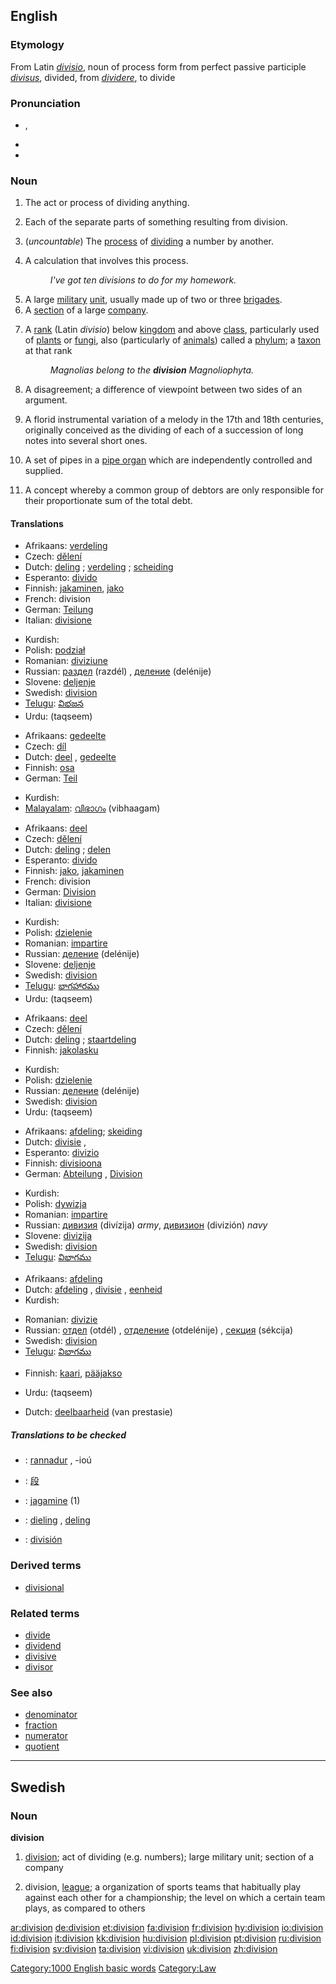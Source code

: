 {{see|división}}
==English==

===Etymology===
From Latin ''[[divisio]]'', noun of process form from perfect passive participle ''[[divisus]]'', divided, from ''[[dividere]]'', to divide

===Pronunciation===
*{{IPA|/dɪˈvɪʒən/}}, {{SAMPA|/dI"vIZ@n/}}
*{{audio|en-us-division.ogg|Audio (US)}}
*{{rhymes|ɪʒən}}

===Noun===
{{en-noun|s|-}}

# {{uncountable}} The act or process of dividing anything.
# Each of the separate parts of something resulting from division.
# {{arithmetic}} (''uncountable'') The [[process]] of [[divide|dividing]] a number by another.
# {{arithmetic}} A calculation that involves this process.
#:''I've got ten divisions to do for my homework.''
# A large [[military]] [[unit]], usually made up of two or three [[brigade]]s.
# A [[section]] of a large [[company]].
# {{context|biology|taxonomy}} A [[rank]] (Latin ''divisio'') below [[kingdom]] and above [[class]], particularly used of [[plant|plants]] or [[fungus|fungi]], also (particularly of [[animal]]s) called a [[phylum]]; a [[taxon]] at that rank
#:''Magnolias belong to the '''division''' Magnoliophyta.''
# A disagreement; a difference of viewpoint between two sides of an argument.
# {{music}} A florid instrumental variation of a melody in the 17th and 18th centuries, originally conceived as the dividing of each of a succession of long notes into several short ones.
# {{music}} A set of pipes in a [[pipe organ]] which are independently controlled and supplied.
# {{law}} A concept whereby a common group of debtors are only responsible for their proportionate sum of the total debt.

====Translations====
{{trans-top|act or process of dividing anything}}
*Afrikaans: [[verdeling]]
*Czech: [[dělení]] {{n}}
*Dutch: [[deling]] {{f}}; [[verdeling]] {{f}}; [[scheiding]] {{f}}
*Esperanto: [[divido]]
*Finnish: [[jakaminen]], [[jako]]
*French: division {{f}}
*German: [[Teilung]] {{f}}
*Italian: [[divisione]] {{f}}
{{trans-mid}}
*Kurdish: {{KUchar|[[دابه‌ش]]}}
*Polish: [[podział]] {{m}}
*Romanian: [[diviziune]] {{f}}
*Russian: [[раздел]] (razdél) {{m}}, [[деление]] (delénije) {{n}}
*Slovene: [[deljenje]] {{n}}
*Swedish: [[division#Swedish|division]] {{c}}
*[[Telugu]]: [[విభజన]]
*Urdu: {{ur-Arab|[[تقسیم]]}} (taqseem) {{f}}
{{trans-bottom}}

{{trans-top|each of the parts resulting from division}}
*Afrikaans: [[gedeelte]]
*Czech: [[díl]] {{m}}
*Dutch: [[deel]] {{n}}, [[gedeelte]] {{n}}
*Finnish: [[osa]]
*German: [[Teil]] {{m}}
{{trans-mid}}
*Kurdish: {{KUchar|[[به‌ش]]}}
*[[Malayalam]]: [[വിഭാഗം]] (vibhaagam)
{{trans-bottom}}

{{trans-top|arithmetic: process of dividing a number by another}}
*Afrikaans: [[deel]]
*Czech: [[dělení]] {{n}}
*Dutch: [[deling]] {{f}}; [[delen]] {{n}}
*Esperanto: [[divido]]
*Finnish: [[jako]], [[jakaminen]]
*French: division {{f}}
*German: [[Division]] {{f}}
*Italian: [[divisione]] {{f}}
{{trans-mid}}
*Kurdish: {{KUchar|[[دابه‌ش]]}}
*Polish: [[dzielenie]] {{n}}
*Romanian: [[impartire]] {{f}}
*Russian: [[деление]] (delénije) {{n}}
*Slovene: [[deljenje]] {{n}}
*Swedish: [[division#Swedish|division]] {{c}}
*[[Telugu]]: [[భాగహారము]]
*Urdu: {{ur-Arab|[[تقسیم]]}} (taqseem) {{f}}
{{trans-bottom}}

{{trans-top|arithmetic: calculation involving this process}}
*Afrikaans: [[deel]]
*Czech: [[dělení]] {{n}}
*Dutch: [[deling]] {{f}}; [[staartdeling]] {{f}}
*Finnish: [[jakolasku]]
{{trans-mid}}
*Kurdish: {{KUchar|[[دابه‌ش]]}}
*Polish: [[dzielenie]] {{n}}
*Russian: [[деление]] (delénije) {{n}}
*Swedish: [[division#Swedish|division]] {{c}}
*Urdu: {{ur-Arab|[[تقسیم]]}} (taqseem) {{f}}
{{trans-bottom}}

{{trans-top|large military unit}}
*Afrikaans: [[afdeling]]; [[skeiding]]
*Dutch: [[divisie]] {{f}},
*Esperanto: [[divizio]]
*Finnish: [[divisioona]]
*German: [[Abteilung]] {{f}}, [[Division]] {{f}}
{{trans-mid}}
*Kurdish: {{KUchar|[[فرقه‌]]}}
*Polish: [[dywizja]] {{f}}
*Romanian: [[impartire]] {{f}}
*Russian: [[дивизия]] (divízija) {{f}} ''army'', [[дивизион]] (divizión) {{m}} ''navy''
*Slovene: [[divizija]] {{f}}
*Swedish: [[division#Swedish|division]] {{c}}
*[[Telugu]]: [[విభాగము]]
{{trans-bottom}}

{{trans-top|section of a large company}}
*Afrikaans: [[afdeling]]
*Dutch: [[afdeling]] {{f}}, [[divisie]] {{f}}, [[eenheid]] {{f}}
*Kurdish: {{KUchar|[[به‌ش]]}}
{{trans-mid}}
*Romanian: [[divizie]] {{f}}
*Russian: [[отдел]] (otdél) {{m}}, [[отделение]] (otdelénije) {{n}}, [[секция]] (sékcija) {{f}}
*Swedish: [[division#Swedish|division]] {{c}}
*[[Telugu]]: [[విభాగము]]
{{trans-bottom}}

{{trans-top|biology: taxonomic classification of plants}}
*Finnish: [[kaari]], [[pääjakso]]
{{trans-mid}}
*Urdu: {{ur-Arab|[[تقسیم]]}} (taqseem) {{f}}
{{trans-bottom}}

{{trans-top|disagreement; a difference of viewpoint}}
{{trans-mid}}
{{trans-bottom}}

{{trans-top|law: concept of separate responsibility}}
*Dutch: [[deelbaarheid]] (van prestasie) {{f}}
{{trans-mid}}
{{trans-bottom}}

=====Translations to be checked=====
{{checktrans}}
*{{ttbc|Breton}}: [[rannadur]] {{m}}, -ioú {{p}}
*{{ttbc|CJKV Characters}}: [[段]]
*{{ttbc|Estonian}}: [[jagamine]] (1)
*{{ttbc|Frisian}}: [[dieling]] {{f}}, [[deling]] {{f}}
*{{ttbc|Spanish}}: [[división]] {{f}}

===Derived terms===
*[[divisional]]

===Related terms===
*[[divide]]
*[[dividend]]
*[[divisive]]
*[[divisor]]

===See also===
*[[denominator]]
*[[fraction]]
*[[numerator]]
*[[quotient]]

[[Category:1000 English basic words]]
[[Category:Law]]

----

==Swedish==

===Noun===
{{sv-noun-reg-r-c|2=divisione}}
'''division''' {{c}}

# [[division#English|division]]; act of dividing (e.g. numbers); large military unit; section of a company
# {{sports}} division, [[league]]; a organization of sports teams that habitually play against each other for a championship; the level on which a certain team plays, as compared to others

[[ar:division]]
[[de:division]]
[[et:division]]
[[fa:division]]
[[fr:division]]
[[hy:division]]
[[io:division]]
[[id:division]]
[[it:division]]
[[kk:division]]
[[hu:division]]
[[pl:division]]
[[pt:division]]
[[ru:division]]
[[fi:division]]
[[sv:division]]
[[ta:division]]
[[vi:division]]
[[uk:division]]
[[zh:division]]